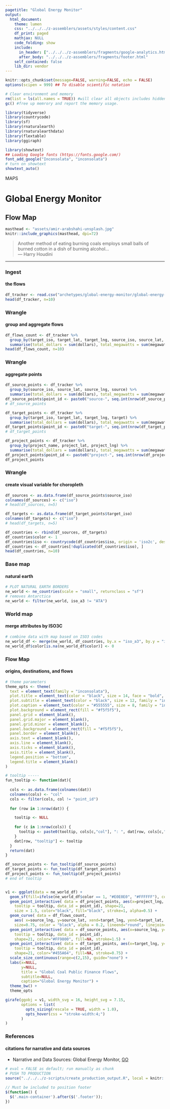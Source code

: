 ```yaml
---
pagetitle: "Global Energy Monitor"
output: 
  html_document:
    theme: lumen
    css: "../../../z-assemblers/assets/styles/content.css"
    df_print: paged
    mathjax: NULL
    code_folding: show
    include:
      in_header: ["../../../z-assemblers/fragments/google-analytics.html", "../../../z-assemblers/fragments/header.html"]
      after_body: "../../../z-assemblers/fragments/footer.html"
    self_contained: false
    lib_dir: vendor
---
```


```r

knitr::opts_chunk$set(message=FALSE, warning=FALSE, echo = FALSE)
options(scipen = 999) ## To disable scientific notation

# Clear environment and memory
rm(list = ls(all.names = TRUE)) #will clear all objects includes hidden objects.
gc() #free up memrory and report the memory usage.

library(tidyverse)
library(countrycode)
library(sf)
library(rnaturalearth)
library(rnaturalearthdata)
library(flextable)
library(ggiraph)

library(showtext)
## Loading Google fonts (https://fonts.google.com/)
font_add_google("Inconsolata", "inconsolata")
# turn on showtext
showtext_auto()

```

<div class="activity">
MAPS  
</div>

# Global Energy Monitor
## Flow Map

```r

masthead <- "assets/amir-arabshahi-unsplash.jpg"
knitr::include_graphics(masthead, dpi=72)

```

> Another method of eating burning coals employs small balls of burned cotton in a dish of burning alcohol...\
--- Harry Houdini\

***

### Ingest
#### the flows

```r

df_tracker <- read.csv("archetypes/global-energy-monitor/global-energy-monitor.csv", header = TRUE, stringsAsFactors = FALSE, as.is=T, fileEncoding = "utf-8")
head(df_tracker, n=10)

```


### Wrangle
#### group and aggregate flows


```r

df_flows_count <- df_tracker %>% 
  group_by(target_iso, target_lat, target_lng, source_iso, source_lat, source_lng, source, target) %>% 
  summarise(total_dollars = sum(dollars), total_megawatts = sum(megawatts), Count = n())
head(df_flows_count, n=10)

```


### Wrangle
#### aggregate points


```r

df_source_points <- df_tracker %>% 
  group_by(source_iso, source_lat, source_lng, source) %>% 
  summarise(total_dollars = sum(dollars), total_megawatts = sum(megawatts))
df_source_points$point_id <- paste0("source-", seq.int(nrow(df_source_points)))
# df_source_points

df_target_points <- df_tracker %>% 
  group_by(target_iso, target_lat, target_lng, target) %>% 
  summarise(total_dollars = sum(dollars), total_megawatts = sum(megawatts))
df_target_points$point_id <- paste0("target-", seq.int(nrow(df_target_points)))
# df_target_points

df_project_points <- df_tracker %>% 
  group_by(project_name, project_lat, project_lng) %>% 
  summarise(total_dollars = sum(dollars), total_megawatts = sum(megawatts))
df_project_points$point_id <- paste0("project-", seq.int(nrow(df_project_points)))
df_project_points


```


### Wrangle
#### create visual variable for choropleth


```r

df_sources <- as.data.frame(df_source_points$source_iso)
colnames(df_sources) <- c("iso")
# head(df_sources, n=5)

df_targets <- as.data.frame(df_target_points$target_iso)
colnames(df_targets) <- c("iso")
# head(df_targets, n=5)

df_countries <- rbind(df_sources, df_targets)
df_countries$color <- 1
df_countries$iso <- countrycode(df_countries$iso, origin = 'iso2c', destination = 'iso3c') 
df_countries <- df_countries[!duplicated(df_countries$iso), ]
head(df_countries, n=10)

```


### Base map
#### natural earth


```r

# PLOT NATURAL EARTH BORDERS
ne_world <- ne_countries(scale = "small", returnclass = "sf")
# removes Antarctica
ne_world <- filter(ne_world, iso_a3 != "ATA") 

```


### World map
#### merge attributes by ISO3C


```r

# combine data with map based on ISO3 codes
ne_world_df <- merge(ne_world, df_countries, by.x = "iso_a3", by.y = "iso", all = TRUE)
ne_world_df$color[is.na(ne_world_df$color)] <- 0

```


### Flow Map
#### origins, destinations, and flows


```r

# theme parameters
theme_opts <- theme(
  text = element_text(family = "inconsolata"), 
  plot.title = element_text(color = "black", size = 14, face = "bold", family = "inconsolata"),
  plot.subtitle = element_text(color = "black", size = 12, family = "inconsolata"),
  plot.caption = element_text(color = "#555555", size = 8, family = "inconsolata"),
  plot.background = element_rect(fill = "#f5f5f5"),
  panel.grid = element_blank(),
  panel.grid.major = element_blank(),
  panel.grid.minor = element_blank(),
  panel.background = element_rect(fill = "#f5f5f5"),
  panel.border = element_blank(),
  axis.text = element_blank(),
  axis.line = element_blank(),
  axis.ticks = element_blank(),
  axis.title = element_blank(),
  legend.position = "bottom",
  legend.title = element_blank()
)

# tooltip -----
fun_tooltip <- function(dat){
  
  cols <- as.data.frame(colnames(dat))
  colnames(cols) <- "col"
  cols <- filter(cols, col != "point_id")
  
  for (row in 1:nrow(dat)) {

    tooltip <- NULL
    
    for (c in 1:nrow(cols)) {
      tooltip <- paste0(tooltip, cols[c,"col"], ": ", dat[row, cols[c,"col"]], "\n")
    }
    dat[row, "tooltip"] <- tooltip
  }
  return(dat)
}

df_source_points <- fun_tooltip(df_source_points)
df_target_points <- fun_tooltip(df_target_points)
df_project_points <- fun_tooltip(df_project_points)
# end of tooltip


v1 <- ggplot(data = ne_world_df) +
  geom_sf(fill=ifelse(ne_world_df$color == 1, "#E0E0E0", "#FFFFFF"), color="#BDBDBD", size=0.5) +
  geom_point_interactive( data = df_project_points, aes(x=project_lng, y=project_lat,
    tooltip = tooltip, data_id = point_id), shape=21, 
    size = 1.5, color="black", fill="black", stroke=1, alpha=0.5) +
  geom_curve( data = df_flows_count, 
    aes( x=source_lng, y=source_lat, xend=target_lng, yend=target_lat, alpha=total_dollars ), 
    size=0.75, color = "black", alpha = 0.2, lineend="round", linejoin="round", curvature = 0.1 ) +
  geom_point_interactive( data = df_source_points, aes(x=source_lng, y=source_lat, size=total_megawatts,
    tooltip = tooltip, data_id = point_id), 
    shape=21, color="#FF9800", fill=NA, stroke=1.5) +
  geom_point_interactive( data = df_target_points, aes(x=target_lng, y=target_lat, size=total_megawatts,
    tooltip = tooltip, data_id = point_id), 
    shape=21, color="#455A64", fill=NA, stroke=0.75) +
  scale_size_continuous(range=c(2,15), guide="none") +
  labs(x=NULL,
       y=NULL,
       title = "Global Coal Public Finance Flows", 
       subtitle=NULL,
       caption="Global Energy Monitor") +
  theme_bw() +
  theme_opts

girafe(ggobj = v1, width_svg = 16, height_svg = 7.15,
       options = list(
         opts_sizing(rescale = TRUE, width = 1.0),
         opts_hover(css = "stroke-width:4;")
       )
)

```


### References
#### citations for narrative and data sources

* Narrative and Data Sources: Global Energy Monitor, [GO](https://globalenergymonitor.org/projects/global-coal-public-finance-tracker/){target="_blank"}


```r

# eval = FALSE as default; run manually as chunk
# PUSH TO PRODUCTION
source("../../../z-scripts/create_production_output.R", local = knitr::knit_global())

```



```js

// Must be included to position footer
$(function() {
  $('.main-container').after($('.footer'));
})

```

